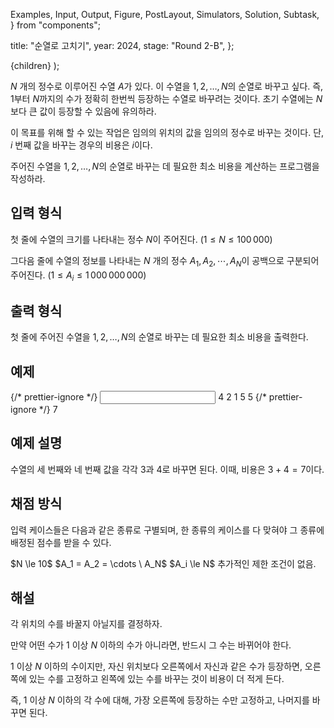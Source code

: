   Examples,
  Input,
  Output,
  Figure,
  PostLayout,
  Simulators,
  Solution,
  Subtask,
} from "components";

  title: "순열로 고치기",
  year: 2024,
  stage: "Round 2-B",
};

  <PostLayout meta={meta}>{children}</PostLayout>
);

$N$ 개의 정수로 이루어진 수열 $A$가 있다.
이 수열을 $1, 2, \ldots, N$의 순열로 바꾸고 싶다.
즉, $1$부터 $N$까지의 수가 정확히 한번씩 등장하는 수열로 바꾸려는 것이다.
초기 수열에는 $N$보다 큰 값이 등장할 수 있음에 유의하라.

이 목표를 위해 할 수 있는 작업은 임의의 위치의 값을 임의의 정수로 바꾸는 것이다.
단, $i$ 번째 값을 바꾸는 경우의 비용은 $i$이다.

주어진 수열을 $1, 2, \ldots, N$의 순열로 바꾸는 데 필요한 최소 비용을
계산하는 프로그램을 작성하라.

## 입력 형식

첫 줄에 수열의 크기를 나타내는 정수 $N$이 주어진다.
($1 \le N \le 100\,000$)

그다음 줄에 수열의 정보를 나타내는 $N$ 개의 정수
$A_1, A_2, \cdots, A_N$이
공백으로 구분되어 주어진다.
($1 \le A_i \le 1\,000\,000\,000$)

## 출력 형식

첫 줄에 주어진 수열을 $1, 2, \ldots, N$의 순열로 바꾸는 데 필요한 최소 비용을 출력한다.

## 예제

<Examples>
  {/* prettier-ignore */}
  <Input>
4
2 1 5 5
  </Input>
  {/* prettier-ignore */}
  <Output>
7
  </Output>
</Examples>

## 예제 설명

수열의 세 번째와 네 번째 값을 각각 $3$과 $4$로 바꾸면 된다. 이때, 비용은 $3+4=7$이다.

## 채점 방식

입력 케이스들은 다음과 같은 종류로 구별되며, 한 종류의 케이스를 다 맞혀야 그 종류에 배정된 점수를 받을 수 있다.

<Subtask index={1} score={31}>
  $N \le 10$
</Subtask>
<Subtask index={2} score={14}>
  $A_1 = A_2 = \cdots \ A_N$
</Subtask>
<Subtask index={3} score={17}>
  $A_i \le N$
</Subtask>
<Subtask index={4} score={38}>
  추가적인 제한 조건이 없음.
</Subtask>

## 해설

<Solution>
각 위치의 수를 바꿀지 아닐지를 결정하자.

만약 어떤 수가 $1$ 이상 $N$ 이하의 수가 아니라면, 반드시 그 수는 바뀌어야 한다.

$1$ 이상 $N$ 이하의 수이지만, 자신 위치보다 오른쪽에서 자신과 같은 수가 등장하면,
오른쪽에 있는 수를 고정하고 왼쪽에 있는 수를 바꾸는 것이 비용이 더 적게 든다.

즉, $1$ 이상 $N$ 이하의 각 수에 대해, 가장 오른쪽에 등장하는 수만 고정하고, 나머지를 바꾸면 된다.
</Solution>

